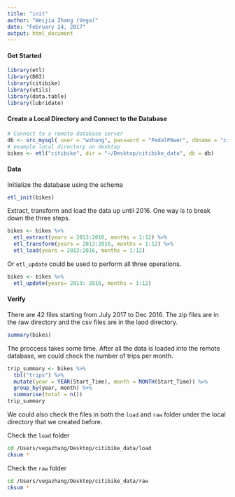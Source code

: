 ```yaml
---
title: "init"
author: "Weijia Zhang (Vega)"
date: "February 24, 2017"
output: html_document
---
```


#### Get Started
```r
library(etl)
library(DBI)
library(citibike)
library(utils)
library(data.table)
library(lubridate)
```


#### Create a Local Directory and Connect to the Database
```r
# Connect to a remote database server
db <- src_mysql( user = "wzhang", password = "PedalP0wer", dbname = "citibike", host ="scidb.smith.edu", port = 3306)
# example local directory on desktop 
bikes <- etl("citibike", dir = "~/Desktop/citibike_data", db = db)
```

#### Data
Initialize the database using the schema
```r
etl_init(bikes)
```
Extract, transform and load the data up until 2016. One way is to break down the three steps.
```r
bikes <- bikes %>%
  etl_extract(years = 2013:2016, months = 1:12) %>%
  etl_transform(years = 2013:2016, months = 1:12) %>%
  etl_load(years = 2013:2016, months = 1:12)
```

Or `etl_update` could be used to perform all three operations.
```r
bikes <- bikes %>%
  etl_update(years= 2013: 2016, months = 1:12)
```


#### Verify
There are 42 files starting from July 2017 to Dec 2016. The zip files are in the raw directory and the csv files are in the laod directory.
```r
summary(bikes)
```

The proccess takes some time. After all the data is loaded into the remote database, we could check the number of trips per month.

```r
trip_summary <- bikes %>%
  tbl("trips") %>%
  mutate(year = YEAR(Start_Time), month = MONTH(Start_Time)) %>%
  group_by(year, month) %>%
  summarise(total = n())
trip_summary
```

We could also check the files in both the `load` and `raw` folder under the local directory that we created before.

Check the `load` folder
```bash
cd /Users/vegazhang/Desktop/citibike_data/load
cksum *
```


Check the `raw` folder
```bash
cd /Users/vegazhang/Desktop/citibike_data/raw
cksum *
```





